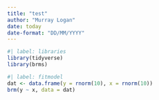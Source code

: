 ```yaml
---
title: "test"
author: "Murray Logan"
date: today
date-format: "DD/MM/YYYY"
---
```


```r
#| label: libraries
library(tidyverse)
library(brms)
```

```r
#| label: fitmodel
dat <- data.frame(y = rnorm(10), x = rnorm(10))
brm(y ~ x, data = dat)
```
